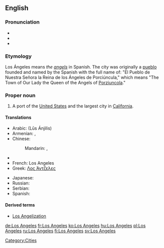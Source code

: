 {{wikipedia}}
==English==

===Pronunciation===
* {{audio|En-ca-Los_Angeles.ogg|Audio (CA)}}
* {{audio|en-uk-Los Angeles.ogg|Audio (UK)}}
* {{audio|en-us-Los_Angeles.ogg|Audio (US)}}

===Etymology===
Los Ángeles means ''the [[angels]]'' in Spanish. The city was originally a [[pueblo]] founded and named by the Spanish with the full name of: "El Pueblo de Nuestra Señora la Reina de los Ángeles de Porciúncula," which means "The Town of Our Lady the Queen of the Angels of [[w:Porziuncola|Porziuncola]]."

===Proper noun===
{{en-proper noun|sg=[[los|Los]] [[angeles|Angeles]]}}

# A port of the [[United States]] and the largest city in [[California]].

====Translations====
{{trans-top|largest city in California}}
* Arabic: {{Arab|[[لوس انجليس]]}} (Lūs Ánjilis)
* Armenian: {{t-|hy|Լոս Անջելես|tr=Los Anǰeles}}, {{t-|hy|Լոս|tr=Los}}
* Chinese:
*: Mandarin: {{t|zh|洛杉磯|sc=Hani}}, {{t|zh|洛杉矶|tr=Luòshānjī|sc=Hani}}
* {{trreq|Finnish}}
* French: Los Angeles
* Greek: [[Λος Άντζελες]]
{{trans-mid}}
* Japanese: {{t-|ja|ロサンゼルス|tr=Rosanzerusu}}
* Russian: {{t-|ru|Лос-Анджелес|m|s|tr=Los-Ándželes}}
* Serbian: {{t-|sr|Лос Анџелес|m|s|tr=Los Andželes|sc=Cyrl}}
* Spanish: {{t+|es|Los Ángeles|m|s}}
{{trans-bottom}}

====Derived terms====
* [[Los Angelization]]

[[Category:Cities]]

[[de:Los Angeles]]
[[fr:Los Angeles]]
[[ko:Los Angeles]]
[[hu:Los Angeles]]
[[pl:Los Angeles]]
[[ru:Los Angeles]]
[[fi:Los Angeles]]
[[sv:Los Angeles]]